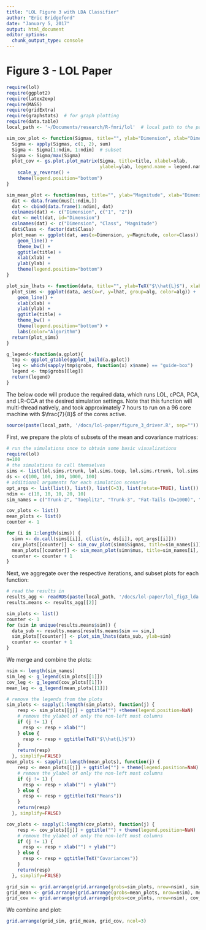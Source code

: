 ```yaml
---
title: "LOL Figure 3 with LDA Classifier"
author: "Eric Bridgeford"
date: "January 5, 2017"
output: html_document
editor_options: 
  chunk_output_type: console
---
```


# Figure 3 - LOL Paper

```r
require(lol)
require(ggplot2)
require(latex2exp)
require(MASS)
require(gridExtra)
require(graphstats)  # for graph plotting
require(data.table)
local_path <- '~/Documents/research/R-fmri/lol'  # local path to the package

sim_cov_plot <- function(Sigmas, title="", ylab="Dimension", xlab="Dimension", ndim=10, legend.name="norm cov") {
  Sigma <- apply(Sigmas, c(1, 2), sum)
  Sigma <- Sigma[1:ndim, 1:ndim]  # subset
  Sigma <- Sigma/max(Sigma)
  plot_cov <- gs.plot.plot_matrix(Sigma, title=title, xlabel=xlab,
                                  ylabel=ylab, legend.name = legend.name) +
    scale_y_reverse() +
    theme(legend.position="bottom")
}

sim_mean_plot <- function(mus, title="", ylab="Magnitude", xlab="Dimension", ndim=10) {
  dat <- data.frame(mus[1:ndim,])
  dat <- cbind(data.frame(1:ndim), dat)
  colnames(dat) <- c("Dimension", c("1", "2"))
  dat <- melt(dat, id="Dimension")
  colnames(dat) <- c("Dimension", "Class", "Magnitude")
  dat$Class <- factor(dat$Class)
  plot_mean <- ggplot(dat, aes(x=Dimension, y=Magnitude, color=Class)) +
    geom_line() +
    theme_bw() +
    ggtitle(title) +
    xlab(xlab) +
    ylab(ylab) +
    theme(legend.position="bottom")
}

plot_sim_lhats <- function(data, title="", ylab=TeX("$\\hat{L}$"), xlab="Embedded Dimensions") {
  plot_sims <- ggplot(data, aes(x=r, y=lhat, group=alg, color=alg)) +
    geom_line() +
    xlab(xlab) +
    ylab(ylab) +
    ggtitle(title) +
    theme_bw() +
    theme(legend.position="bottom") +
    labs(color="Algorithm")
  return(plot_sims)
}

g_legend<-function(a.gplot){
  tmp <- ggplot_gtable(ggplot_build(a.gplot))
  leg <- which(sapply(tmp$grobs, function(x) x$name) == "guide-box")
  legend <- tmp$grobs[[leg]]
  return(legend)
}
```

The below code will produce the required data, which runs LOL, cPCA, PCA, and LR-CCA at the desired simulation settings. Note that this function will multi-thread natively, and took approximately 7 hours to run on a 96 core machine with $\frac{7}{8}$ of the cores active.

```r
source(paste(local_path, '/docs/lol-paper/figure_3_driver.R', sep=""))
```

First, we prepare the plots of subsets of the mean and covariance matrices:

```r
# run the simulations once to obtain some basic visualizations
require(lol)
n=100
# the simulations to call themselves
sims <- list(lol.sims.rtrunk, lol.sims.toep, lol.sims.rtrunk, lol.sims.fat_tails, lol.sims.qdtoep)
ds <- c(100, 100, 100, 1000, 100)
# additional arguments for each simulation scenario
opt_args <- list(list(), list(), list(C=3), list(rotate=TRUE), list())
ndim <- c(10, 10, 10, 20, 10)
sim_names = c("Trunk-2", "Toeplitz", "Trunk-3", "Fat-Tails (D=1000)", "QDA")

cov_plots <- list()
mean_plots <- list()
counter <- 1

for (i in 1:length(sims)) {
  simn <- do.call(sims[[i]], c(list(n, ds[i]), opt_args[[i]]))
  cov_plots[[counter]] <- sim_cov_plot(simn$Sigmas, title=sim_names[i])
  mean_plots[[counter]] <- sim_mean_plot(simn$mus, title=sim_names[i], ndim=ndim[i])
  counter <- counter + 1
}
```

Next, we aggregate over the respective iterations, and subset plots for each function:

```r
# read the results in
results_agg <- readRDS(paste(local_path, '/docs/lol-paper/lol_fig3_lda.rds', sep=""))
results.means <- results_agg[[2]]

sim_plots <- list()
counter <- 1
for (sim in unique(results.means$sim)) {
  data_sub <- results.means[results.means$sim == sim,]
  sim_plots[[counter]] <- plot_sim_lhats(data_sub, ylab=sim)
  counter <- counter + 1
}
```

We merge and combine the plots:

```r
nsim <- length(sim_names)
sim_leg <- g_legend(sim_plots[[1]])
cov_leg <- g_legend(cov_plots[[1]])
mean_leg <- g_legend(mean_plots[[1]])

# remove the legends from the plots
sim_plots <- sapply(1:length(sim_plots), function(j) {
    resp <- sim_plots[[j]] + ggtitle("") +theme(legend.position=NaN)
    # remove the ylabel of only the non-left most columns
    if (j != 1) {
      resp <- resp + xlab("")
    } else {
      resp <- resp + ggtitle(TeX("$\\hat{L}$"))
    }
    return(resp)
  }, simplify=FALSE)
mean_plots <- sapply(1:length(mean_plots), function(j) {
    resp <- mean_plots[[j]] + ggtitle("") + theme(legend.position=NaN)
    # remove the ylabel of only the non-left most columns
    if (j != 1) {
      resp <- resp + xlab("") + ylab("")
    } else {
      resp <- resp + ggtitle(TeX("Means"))
    }
    return(resp)
  }, simplify=FALSE)

cov_plots <- sapply(1:length(cov_plots), function(j) {
    resp <- cov_plots[[j]] + ggtitle("") + theme(legend.position=NaN)
    # remove the ylabel of only the non-left most columns
    if (j != 1) {
      resp <- resp + xlab("") + ylab("")
    } else {
      resp <- resp + ggtitle(TeX("Covariances"))
    }
    return(resp)
  }, simplify=FALSE)

grid_sim <- grid.arrange(grid.arrange(grobs=sim_plots, nrow=nsim), sim_leg, nrow=2, heights=c(.95, .05))
grid_mean <- grid.arrange(grid.arrange(grobs=mean_plots, nrow=nsim), mean_leg, nrow=2, heights=c(.95, .05))
grid_cov <- grid.arrange(grid.arrange(grobs=cov_plots, nrow=nsim), cov_leg, nrow=2, heights=c(.95, .05))
```

We combine and plot:

```r
grid.arrange(grid_sim, grid_mean, grid_cov, ncol=3)
```

